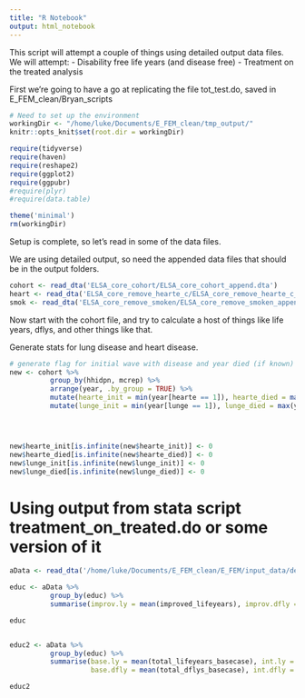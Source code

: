 ```yaml
---
title: "R Notebook"
output: html_notebook
---
```


This script will attempt a couple of things using detailed output data files. We will attempt:
- Disability free life years (and disease free)
- Treatment on the treated analysis

First we're going to have a go at replicating the file tot_test.do, saved in E_FEM_clean/Bryan_scripts

```r
# Need to set up the environment
workingDir <- "/home/luke/Documents/E_FEM_clean/tmp_output/"
knitr::opts_knit$set(root.dir = workingDir)

require(tidyverse)
require(haven)
require(reshape2)
require(ggplot2)
require(ggpubr)
#require(plyr)
#require(data.table)

theme('minimal')
rm(workingDir)
```

Setup is complete, so let's read in some of the data files.

We are using detailed output, so need the appended data files that should be in the output folders. 

```r
cohort <- read_dta('ELSA_core_cohort/ELSA_core_cohort_append.dta')
heart <- read_dta('ELSA_core_remove_hearte_c/ELSA_core_remove_hearte_c_append.dta')
smok <- read_dta('ELSA_core_remove_smoken/ELSA_core_remove_smoken_append.dta')
```

Now start with the cohort file, and try to calculate a host of things like life years, dflys, and other things like that.

Generate stats for lung disease and heart disease.

```r

# generate flag for initial wave with disease and year died (if known)
new <- cohort %>%
          group_by(hhidpn, mcrep) %>%
          arrange(year, .by_group = TRUE) %>%
          mutate(hearte_init = min(year[hearte == 1]), hearte_died = max(year[hearte == 1])) %>%
          mutate(lunge_init = min(year[lunge == 1]), lunge_died = max(year[lunge == 1]))




new$hearte_init[is.infinite(new$hearte_init)] <- 0
new$hearte_died[is.infinite(new$hearte_died)] <- 0
new$lunge_init[is.infinite(new$lunge_init)] <- 0
new$lunge_died[is.infinite(new$lunge_died)] <- 0

```






# Using output from stata script treatment_on_treated.do or some version of it

```r

aData <- read_dta('/home/luke/Documents/E_FEM_clean/E_FEM/input_data/detailed_output/tot/base_treated_merged_smoken_tot.dta')

```

```r

educ <- aData %>%
          group_by(educ) %>%
          summarise(improv.ly = mean(improved_lifeyears), improv.dfly = mean(improved_dflys))

educ



```

```r
educ2 <- aData %>%
          group_by(educ) %>%
          summarise(base.ly = mean(total_lifeyears_basecase), int.ly = mean(total_lifeyears),
                    base.dfly = mean(total_dflys_basecase), int.dfly = mean(total_dflys))

educ2
```

